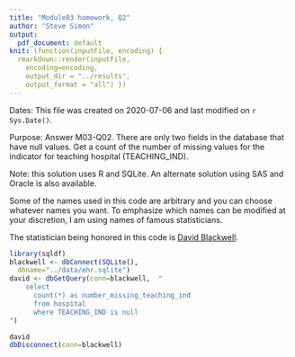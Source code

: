 ```yaml
---
title: "Module03 homework, Q2"
author: "Steve Simon"
output:
  pdf_document: default
knit: (function(inputFile, encoding) {
  rmarkdown::render(inputFile, 
    encoding=encoding,
    output_dir = "../results", 
    output_format = "all") })  
---
```


Dates: This file was created on 2020-07-06 and last modified on `r Sys.Date()`.

Purpose: Answer M03-Q02. There are only two fields in the database that have null values. Get a count of the number of missing values for the indicator for teaching hospital (TEACHING_IND).

Note: this solution uses R and SQLite. An alternate solution using SAS and Oracle is also available.

Some of the names used in this code are arbitrary and you can choose whatever names you want. To emphasize which names can be modified at your discretion, I am using names of famous statisticians.

The statistician being honored in this code is [David Blackwell](https://en.wikipedia.org/wiki/David_Blackwell).

```r
library(sqldf)
blackwell <- dbConnect(SQLite(),
  dbname="../data/ehr.sqlite")
david <- dbGetQuery(conn=blackwell,  "
    select
      count(*) as number_missing_teaching_ind
      from hospital
      where TEACHING_IND is null
")

david
dbDisconnect(conn=blackwell)
```
